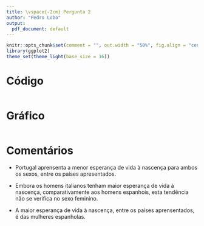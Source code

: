 ```yaml
---
title: \vspace{-2cm} Pergunta 2
author: "Pedro Lobo"
output:
  pdf_document: default
---
```


```r
knitr::opts_chunk$set(comment = "", out.width = "50%", fig.align = "center")
library(ggplot2)
theme_set(theme_light(base_size = 16))
```

# Código
```r
```

# Gráfico
```r
```

# Comentários
- Portugal aprensenta a menor esperança de vida à nascença para ambos os sexos, entre os países apresentados.

- Embora os homens italianos tenham maior esperança de vida à nascença, comparativamente aos homens espanhois, esta tendência não se verifica no sexo feminino.

- A maior esperança de vida à nascença, entre os países aprensentados, é das mulheres espanholas.
